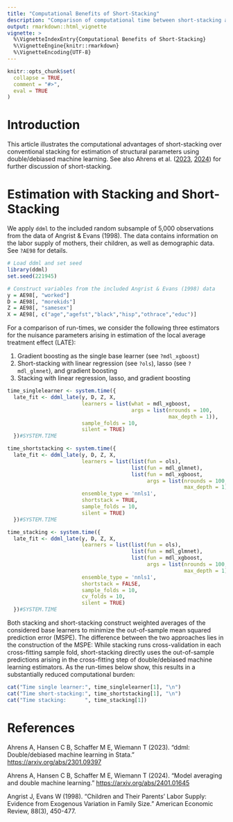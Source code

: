 ```yaml
---
title: "Computational Benefits of Short-Stacking"
description: "Comparison of computational time between short-stacking and traditional stacking."
output: rmarkdown::html_vignette
vignette: >
  %\VignetteIndexEntry{Computational Benefits of Short-Stacking}
  %\VignetteEngine{knitr::rmarkdown}
  %\VignetteEncoding{UTF-8}
---
```


```r
knitr::opts_chunk$set(
  collapse = TRUE,
  comment = "#>",
  eval = TRUE
)
```

# Introduction

This article illustrates the computational advantages of short-stacking over conventional stacking for estimation of structural parameters using double/debiased machine learning. See also Ahrens et al. ([2023](https://arxiv.org/abs/2301.09397), [2024](https://arxiv.org/abs/2401.01645)) for further discussion of short-stacking.

# Estimation with Stacking and Short-Stacking

We apply ``ddml`` to the included random subsample of 5,000 observations from the data of Angrist & Evans (1998). The data contains information on the labor supply of mothers, their children, as well as demographic data. See ``?AE98`` for details.

```r
# Load ddml and set seed
library(ddml)
set.seed(221945)

# Construct variables from the included Angrist & Evans (1998) data
y = AE98[, "worked"]
D = AE98[, "morekids"]
Z = AE98[, "samesex"]
X = AE98[, c("age","agefst","black","hisp","othrace","educ")]
```

For a comparison of run-times, we consider the following three estimators for the nuisance parameters arising in estimation of the local average treatment effect (LATE):

1. Gradient boosting as the single base learner (see ``?mdl_xgboost``)
2. Short-stacking with linear regression (see ``?ols``), lasso (see ``?mdl_glmnet``), and gradient boosting
3. Stacking with linear regression, lasso, and gradient boosting


```r
time_singlelearner <- system.time({
  late_fit <- ddml_late(y, D, Z, X,
                        learners = list(what = mdl_xgboost,
                                        args = list(nrounds = 100,
                                                    max_depth = 1)),
                        sample_folds = 10,
                        silent = TRUE)
  })#SYSTEM.TIME

time_shortstacking <- system.time({
  late_fit <- ddml_late(y, D, Z, X,
                        learners = list(list(fun = ols),
                                        list(fun = mdl_glmnet),
                                        list(fun = mdl_xgboost,
                                             args = list(nrounds = 100,
                                                         max_depth = 1))),
                        ensemble_type = 'nnls1',
                        shortstack = TRUE,
                        sample_folds = 10,
                        silent = TRUE)
  })#SYSTEM.TIME

time_stacking <- system.time({
  late_fit <- ddml_late(y, D, Z, X,
                        learners = list(list(fun = ols),
                                        list(fun = mdl_glmnet),
                                        list(fun = mdl_xgboost,
                                             args = list(nrounds = 100,
                                                         max_depth = 1))),
                        ensemble_type = 'nnls1',
                        shortstack = FALSE,
                        sample_folds = 10,
                        cv_folds = 10,
                        silent = TRUE)
  })#SYSTEM.TIME
```

Both stacking and short-stacking construct weighted averages of the considered base learners to minimize the out-of-sample mean squared prediction error (MSPE). The difference between the two approaches lies in the construction of the MSPE: While stacking runs cross-validation in each cross-fitting sample fold, short-stacking directly uses the out-of-sample predictions arising in the cross-fitting step of double/debiased machine learning estimators. As the run-times below show, this results in a substantially reduced computational burden:

```r
cat("Time single learner:", time_singlelearner[1], "\n")
cat("Time short-stacking:", time_shortstacking[1], "\n")
cat("Time stacking:      ", time_stacking[1])

```

# References

Ahrens A, Hansen C B, Schaffer M E, Wiemann T (2023). "ddml: Double/debiased machine learning in Stata." <https://arxiv.org/abs/2301.09397>

Ahrens A, Hansen C B, Schaffer M E, Wiemann T (2024). "Model averaging and double machine learning." <https://arxiv.org/abs/2401.01645>

Angrist J, Evans W (1998). "Children and Their Parents' Labor Supply: Evidence 
    from Exogenous Variation in Family Size." American Economic
    Review, 88(3), 450-477.
